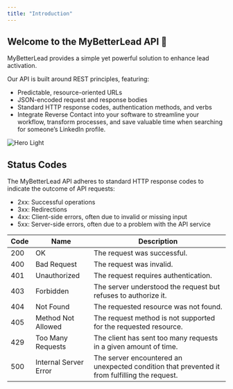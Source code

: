 ```yaml
---
title: "Introduction"
---
```


## Welcome to the MyBetterLead API 👋

MyBetterLead provides a simple yet powerful solution to enhance lead activation.

Our API is built around REST principles, featuring:

- Predictable, resource-oriented URLs
- JSON-encoded request and response bodies
- Standard HTTP response codes, authentication methods, and verbs
- Integrate Reverse Contact into your software to streamline your workflow, transform processes, and save valuable time when searching for someone’s LinkedIn profile.

<img className="block" src="/images/intro.png" alt="Hero Light" />

## Status Codes

The MyBetterLead API adheres to standard HTTP response codes to indicate the outcome of API requests:

- 2xx: Successful operations
- 3xx: Redirections
- 4xx: Client-side errors, often due to invalid or missing input
- 5xx: Server-side errors, often due to a problem with the API service

| Code | Name                  | Description                                                                                   |
| ---- | --------------------- | --------------------------------------------------------------------------------------------- |
| 200  | OK                    | The request was successful.                                                                   |
| 400  | Bad Request           | The request was invalid.                                                                      |
| 401  | Unauthorized          | The request requires authentication.                                                          |
| 403  | Forbidden             | The server understood the request but refuses to authorize it.                                |
| 404  | Not Found             | The requested resource was not found.                                                         |
| 405  | Method Not Allowed    | The request method is not supported for the requested resource.                               |
| 429  | Too Many Requests     | The client has sent too many requests in a given amount of time.                              |
| 500  | Internal Server Error | The server encountered an unexpected condition that prevented it from fulfilling the request. |
